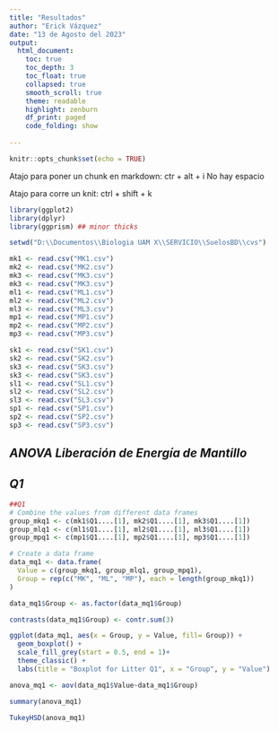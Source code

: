 ```yaml
---
title: "Resultados"
author: "Erick Vázquez"
date: "13 de Agosto del 2023"
output: 
  html_document:
    toc: true
    toc_depth: 3
    toc_float: true
    collapsed: true
    smooth_scroll: true
    theme: readable
    highlight: zenburn
    df_print: paged
    code_folding: show
      
---
```


```r
knitr::opts_chunk$set(echo = TRUE)
```


Atajo para poner un chunk en markdown: ctr + alt + i
No hay espacio

Atajo para corre un knit: ctrl + shift + k


```r
library(ggplot2)
library(dplyr)
library(ggprism) ## minor thicks

setwd("D:\\Documentos\\Biologia UAM X\\SERVICIO\\SuelosBD\\cvs")

mk1 <- read.csv("MK1.csv")
mk2 <- read.csv("MK2.csv")
mk3 <- read.csv("MK3.csv")
mk3 <- read.csv("MK3.csv")
ml1 <- read.csv("ML1.csv")
ml2 <- read.csv("ML2.csv")
ml3 <- read.csv("ML3.csv")
mp1 <- read.csv("MP1.csv")
mp2 <- read.csv("MP2.csv")
mp3 <- read.csv("MP3.csv")

sk1 <- read.csv("SK1.csv")
sk2 <- read.csv("SK2.csv")
sk3 <- read.csv("SK3.csv")
sk3 <- read.csv("SK3.csv")
sl1 <- read.csv("SL1.csv")
sl2 <- read.csv("SL2.csv")
sl3 <- read.csv("SL3.csv")
sp1 <- read.csv("SP1.csv")
sp2 <- read.csv("SP2.csv")
sp3 <- read.csv("SP3.csv")
```

## *ANOVA Liberación de Energía de Mantillo*

## ***Q1***

```r
##Q1
# Combine the values from different data frames
group_mkq1 <- c(mk1$Q1....[1], mk2$Q1....[1], mk3$Q1....[1])
group_mlq1 <- c(ml1$Q1....[1], ml2$Q1....[1], ml3$Q1....[1])
group_mpq1 <- c(mp1$Q1....[1], mp2$Q1....[1], mp3$Q1....[1])

# Create a data frame
data_mq1 <- data.frame(
  Value = c(group_mkq1, group_mlq1, group_mpq1),
  Group = rep(c("MK", "ML", "MP"), each = length(group_mkq1))
)

data_mq1$Group <- as.factor(data_mq1$Group)

contrasts(data_mq1$Group) <- contr.sum(3)

```

```r
ggplot(data_mq1, aes(x = Group, y = Value, fill= Group)) +
  geom_boxplot() +
  scale_fill_grey(start = 0.5, end = 1)+
  theme_classic() +
  labs(title = "Boxplot for Litter Q1", x = "Group", y = "Value")
```

```r
anova_mq1 <- aov(data_mq1$Value~data_mq1$Group)
```

```r
summary(anova_mq1)
```

```r
TukeyHSD(anova_mq1)
```